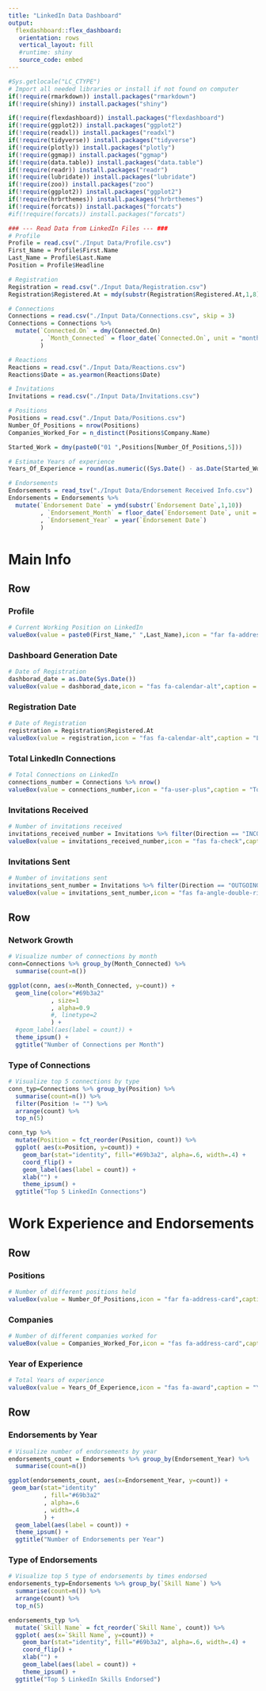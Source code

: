 ---
title: "LinkedIn Data Dashboard"
output: 
  flexdashboard::flex_dashboard:
   orientation: rows
   vertical_layout: fill
   #runtime: shiny
   source_code: embed
---

```{r setup, include=FALSE}
#Sys.getlocale("LC_CTYPE")
# Import all needed libraries or install if not found on computer
if(!require(rmarkdown)) install.packages("rmarkdown")
if(!require(shiny)) install.packages("shiny")

if(!require(flexdashboard)) install.packages("flexdashboard")
if(!require(ggplot2)) install.packages("ggplot2")
if(!require(readxl)) install.packages("readxl")
if(!require(tidyverse)) install.packages("tidyverse")
if(!require(plotly)) install.packages("plotly")
if(!require(ggmap)) install.packages("ggmap")
if(!require(data.table)) install.packages("data.table")
if(!require(readr)) install.packages("readr")
if(!require(lubridate)) install.packages("lubridate")
if(!require(zoo)) install.packages("zoo")
if(!require(ggplot2)) install.packages("ggplot2")
if(!require(hrbrthemes)) install.packages("hrbrthemes")
if(!require(forcats)) install.packages("forcats")
#if(!require(forcats)) install.packages("forcats")

### --- Read Data from LinkedIn Files --- ###
# Profile
Profile = read.csv("./Input Data/Profile.csv")
First_Name = Profile$First.Name
Last_Name = Profile$Last.Name
Position = Profile$Headline

# Registration
Registration = read.csv("./Input Data/Registration.csv")
Registration$Registered.At = mdy(substr(Registration$Registered.At,1,8))

# Connections
Connections = read.csv("./Input Data/Connections.csv", skip = 3)
Connections = Connections %>%
  mutate(`Connected.On` = dmy(Connected.On)
         , `Month_Connected` = floor_date(`Connected.On`, unit = "months")
         )

# Reactions
Reactions = read.csv("./Input Data/Reactions.csv")
Reactions$Date = as.yearmon(Reactions$Date)

# Invitations
Invitations = read.csv("./Input Data/Invitations.csv")

# Positions
Positions = read.csv("./Input Data/Positions.csv")
Number_Of_Positions = nrow(Positions)
Companies_Worked_For = n_distinct(Positions$Company.Name)

Started_Work = dmy(paste0("01 ",Positions[Number_Of_Positions,5]))

# Estimate Years of experience
Years_Of_Experience = round(as.numeric((Sys.Date() - as.Date(Started_Work))/365),digits = 0)

# Endorsements
Endorsements = read_tsv("./Input Data/Endorsement Received Info.csv")
Endorsements = Endorsements %>%
  mutate(`Endorsement Date` = ymd(substr(`Endorsement Date`,1,10))
         , `Endorsement_Month` = floor_date(`Endorsement Date`, unit = "months")
         , `Endorsement_Year` = year(`Endorsement Date`)
         )

```


Main Info {data-icon="fa-globe"}
=============================
Row {data-width=150}
--------------------------------------
### Profile
```{r}
# Current Working Position on LinkedIn
valueBox(value = paste0(First_Name," ",Last_Name),icon = "far fa-address-card",caption = Position,color = "Green")
```

### Dashboard Generation Date
```{r}
# Date of Registration
dashborad_date = as.Date(Sys.Date())
valueBox(value = dashborad_date,icon = "fas fa-calendar-alt",caption = "Dashboard Generation Date",color = "#add8e6")
```

### Registration Date
```{r}
# Date of Registration
registration = Registration$Registered.At
valueBox(value = registration,icon = "fas fa-calendar-alt",caption = "LinkedIn Registration Date",color = "purple")
```

### Total LinkedIn Connections
```{r}
# Total Connections on LinkedIn
connections_number = Connections %>% nrow()
valueBox(value = connections_number,icon = "fa-user-plus",caption = "Total LinkedIn Connections",color = "green")
```

### Invitations Received
```{r}
# Number of invitations received
invitations_received_number = Invitations %>% filter(Direction == "INCOMING") %>% nrow()
valueBox(value = invitations_received_number,icon = "fas fa-check",caption = "Total Invitations Received Last 6 Months",color = "orange")
```

### Invitations Sent
```{r}
# Number of invitations sent
invitations_sent_number = Invitations %>% filter(Direction == "OUTGOING") %>% nrow()
valueBox(value = invitations_sent_number,icon = "fas fa-angle-double-right",caption = "Total Invitations Sent Last 6 Months",color = "blue")
```


Row
----------------------------------

### Network Growth
```{r}
# Visualize number of connections by month
conn=Connections %>% group_by(Month_Connected) %>%
  summarise(count=n())

ggplot(conn, aes(x=Month_Connected, y=count)) +
  geom_line(color="#69b3a2"
            , size=1
            , alpha=0.9
            #, linetype=2
            ) +
  #geom_label(aes(label = count)) +
  theme_ipsum() +
  ggtitle("Number of Connections per Month")

```

### Type of Connections
```{r}
# Visualize top 5 connections by type
conn_typ=Connections %>% group_by(Position) %>%
  summarise(count=n()) %>%
  filter(Position != "") %>%
  arrange(count) %>%
  top_n(5)

conn_typ %>%
  mutate(Position = fct_reorder(Position, count)) %>%
  ggplot( aes(x=Position, y=count)) +
    geom_bar(stat="identity", fill="#69b3a2", alpha=.6, width=.4) +
    coord_flip() +
    geom_label(aes(label = count)) +
    xlab("") +
    theme_ipsum() +
  ggtitle("Top 5 LinkedIn Connections")


```

Work Experience and Endorsements {data-icon="fab fa-black-tie"}
=============================
Row {data-width=150}
--------------------------------------

### Positions
```{r}
# Number of different positions held
valueBox(value = Number_Of_Positions,icon = "far fa-address-card",caption = "Number of Positions Held",color = "Purple")
```


### Companies
```{r}
# Number of different companies worked for
valueBox(value = Companies_Worked_For,icon = "fas fa-address-card",caption = "Number of Companies Worked for",color = "Blue")
```

### Year of Experience
```{r}
# Total Years of experience
valueBox(value = Years_Of_Experience,icon = "fas fa-award",caption = "Years of Experience",color = "Green")
```

Row
----------------------------------

### Endorsements by Year
```{r}
# Visualize number of endorsements by year
endorsements_count = Endorsements %>% group_by(Endorsement_Year) %>%
  summarise(count=n())

ggplot(endorsements_count, aes(x=Endorsement_Year, y=count)) +
 geom_bar(stat="identity"
          , fill="#69b3a2"
          , alpha=.6
          , width=.4
          ) +
  geom_label(aes(label = count)) +
  theme_ipsum() +
  ggtitle("Number of Endorsements per Year")

```

### Type of Endorsements
```{r}
# Visualize top 5 type of endorsements by times endorsed
endorsements_typ=Endorsements %>% group_by(`Skill Name`) %>%
  summarise(count=n()) %>%
  arrange(count) %>%
  top_n(5)

endorsements_typ %>%
  mutate(`Skill Name` = fct_reorder(`Skill Name`, count)) %>%
  ggplot( aes(x=`Skill Name`, y=count)) +
    geom_bar(stat="identity", fill="#69b3a2", alpha=.6, width=.4) +
    coord_flip() +
    xlab("") +
    geom_label(aes(label = count)) +
    theme_ipsum() +
  ggtitle("Top 5 LinkedIn Skills Endorsed")


```





